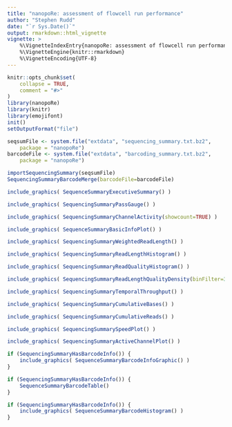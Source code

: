 ```yaml
---
title: "nanopoRe: assessment of flowcell run performance"
author: "Stephen Rudd"
date: "`r Sys.Date()`"
output: rmarkdown::html_vignette
vignette: >
    %\VignetteIndexEntry{nanopoRe: assessment of flowcell run performance}
    %\VignetteEngine{knitr::rmarkdown}
    %\VignetteEncoding{UTF-8}
---
```


```r
knitr::opts_chunk$set(
    collapse = TRUE,
    comment = "#>"
)
library(nanopoRe)
library(knitr)
library(emojifont)
init()
setOutputFormat("file")
```


```r
seqsumFile <- system.file("extdata", "sequencing_summary.txt.bz2", 
    package = "nanopoRe")
barcodeFile <- system.file("extdata", "barcoding_summary.txt.bz2", 
    package = "nanopoRe")

importSequencingSummary(seqsumFile)
SequencingSummaryBarcodeMerge(barcodeFile=barcodeFile)
```

```r
include_graphics( SequenceSummaryExecutiveSummary() )
```

```r
include_graphics( SequencingSummaryPassGauge() )
```

```r
include_graphics( SequencingSummaryChannelActivity(showcount=TRUE) )
```

```r
include_graphics( SequenceSummaryBasicInfoPlot() )
```

```r
include_graphics( SequencingSummaryWeightedReadLength() )
```

```r
include_graphics( SequencingSummaryReadLengthHistogram() )
```

```r
include_graphics( SequencingSummaryReadQualityHistogram() )
```



```r
include_graphics( SequencingSummaryReadLengthQualityDensity(binFilter=3) )
```

```r
include_graphics( SequencingSummaryTemporalThroughput() )
```

```r
include_graphics( SequencingSummaryCumulativeBases() )
```

```r
include_graphics( SequencingSummaryCumulativeReads() )
```

```r
include_graphics( SequencingSummarySpeedPlot() )
```

```r
include_graphics( SequencingSummaryActiveChannelPlot() )
```

```r
if (SequencingSummaryHasBarcodeInfo()) {
    include_graphics( SequenceSummaryBarcodeInfoGraphic() )
}
```

```r
if (SequencingSummaryHasBarcodeInfo()) {
    SequenceSummaryBarcodeTable()
}
```

```r
if (SequencingSummaryHasBarcodeInfo()) {
    include_graphics( SequenceSummaryBarcodeHistogram() )
}
```
